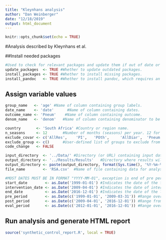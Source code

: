 ```yaml
---
title: "Kleynhans analysis"
author: "Dan Weinberger"
date: "12/18/2019"
output: html_document
---
```


```r
knitr::opts_chunk$set(echo = TRUE)
```

#Analysis described by Kleynhans et al.

##Install needed packages
```r
#Used to check for relevant packages and update them if out of date or install them if not installed.
update_packages  <- TRUE #Whether to update outdated packages.
install_packages <- TRUE #Whether to install missing packages.
install_pandoc   <- TRUE #Whether to install pandoc, which requires an external installer, and rmarkdown, a package that depends on pandoc's successful installation.
```


## Assign variable values
```r
group_name   <- 'age' #Name of column containing group labels.
date_name    <- 'date'      #Name of column containing dates.
outcome_name <- 'Pneum'    #Name of column containing outcome.
denom_name   <- 'denom'   #Name of column containing denominator to be used in offset.

country       <- 'South Africa' #Country or region name.
n_seasons     <- 12       #Number of months (seasons) per year. 12 for monthly, 4 for quarterly, 3 for trimester data.
exclude_covar <- c('AllRes', 	'PI', 	'POth', 	'AllDiar', 	'Pneum', 	'Menin', 	'BactMenin', 	'Bact', 	'OtMed', 	'Mast',	'SeptArthr', "denom", "A20_B99_excl_bac", "A16", "A17", "A18", "A19", "R00_R09", "R10_R19", "R20_R39", "R40_R49", "R50_R69", "R70_R94", "R95_R99", "D50_D89")      
exclude_group <- c()      #User-defined list of groups to exclude from analyses.
code_change   <- FALSE
```

```r
input_directory  <- '../Data/' #Directory (or URL) containing input data file. JK: Leave this blank and just copy data directly into the file with the R files
output_directory <- '../Results/Results'   #Directory where results will be saved.
output_directory <- paste(output_directory, format(Sys.time(), '%Y-%m-%d-%H%M%S'), '/', sep = '')                     #Adds a subfolder to output directory to organize results by date and time run.
file_name        <- 'RSA.csv'  #Name of file containing data for analysis. Must be a .csv file.
```


```r
#MOST DATES MUST BE IN FORMAT "YYYY-MM-01", exception is end of pre period, which is 1 day before end of post period
start_date        <- as.Date('1999-01-01') #Indicates the date of the first data point.
intervention_date <- as.Date('2009-04-01') #Indicates the date of intervention in the data.
end_date          <- as.Date('2016-12-01') #Indicates the date of the last data point.
pre_period        <- as.Date(c('1999-01-01', '2009-03-31')) #Range over which the data is trained for the CausalImpact model.
post_period       <- as.Date(c('2009-04-01', '2016-12-01')) #Range from the intervention date to the end date.
eval_period       <- as.Date(c('2012-01-01', '2016-12-01')) #Range over which rate ratio calculation will be performed.
```


## Run analysis and generate HTML report
```r
source('synthetic_control_report.R', local = TRUE)
```
